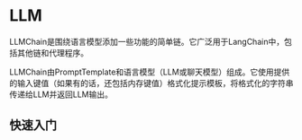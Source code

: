 # LLM

LLMChain是围绕语言模型添加一些功能的简单链。它广泛用于LangChain中，包括其他链和代理程序。

LLMChain由PromptTemplate和语言模型（LLM或聊天模型）组成。它使用提供的输入键值（如果有的话，还包括内存键值）格式化提示模板，将格式化的字符串传递给LLM并返回LLM输出。

## 快速入门


<Example/>